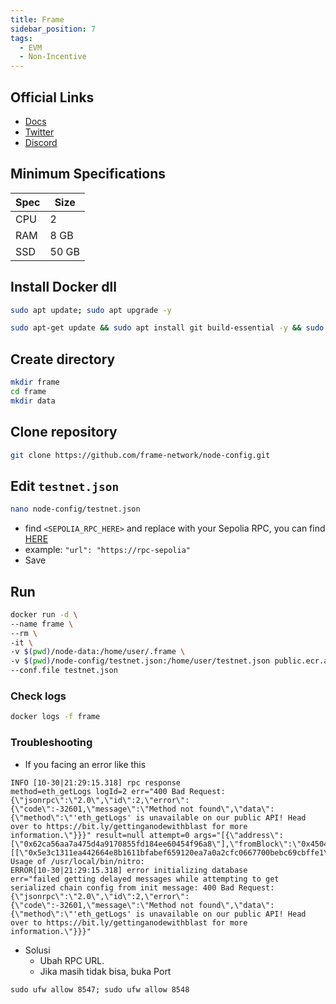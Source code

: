 ```yaml
---
title: Frame
sidebar_position: 7
tags:
  - EVM 
  - Non-Incentive
---
```


## Official Links

- [Docs](https://www.docs.frame.xyz/validator)
- [Twitter](https://x.com/frame_xyz)
- [Discord](https://discord.gg/framexyz)

## Minimum Specifications

| Spec | Size |
|----------|----------|
| CPU | 2 |
| RAM |  8 GB |
| SSD | 50 GB |

## Install Docker dll

```bash 
sudo apt update; sudo apt upgrade -y
```

```bash 
sudo apt-get update && sudo apt install git build-essential -y && sudo apt install apt-transport-https ca-certificates curl software-properties-common -y && curl -fsSL https://download.docker.com/linux/ubuntu/gpg | sudo apt-key add - && sudo add-apt-repository "deb [arch=amd64] https://download.docker.com/linux/ubuntu focal stable" && sudo apt-get install docker-ce docker-ce-cli containerd.io docker-compose-plugin -y
```

## Create directory

```bash
mkdir frame
cd frame
mkdir data
```

## Clone repository

```bash
git clone https://github.com/frame-network/node-config.git
```

## Edit `testnet.json`

```bash 
nano node-config/testnet.json
```

- find `<SEPOLIA_RPC_HERE>` and replace with your Sepolia RPC, you can find [HERE](https://chainlist.org/chain/11155111)
-  example: `"url": "https://rpc-sepolia"`
- Save

## Run

```bash
docker run -d \
--name frame \
--rm \
-it \
-v $(pwd)/node-data:/home/user/.frame \
-v $(pwd)/node-config/testnet.json:/home/user/testnet.json public.ecr.aws/o8e2k8j7/nitro-node:frame \
--conf.file testnet.json
```

### Check logs

```bash
docker logs -f frame
```

### Troubleshooting

- If you facing an error like this

```
INFO [10-30|21:29:15.318] rpc response                             method=eth_getLogs logId=2 err="400 Bad Request: {\"jsonrpc\":\"2.0\",\"id\":2,\"error\":{\"code\":-32601,\"message\":\"Method not found\",\"data\":{\"method\":\"'eth_getLogs' is unavailable on our public API! Head over to https://bit.ly/gettinganodewithblast for more information.\"}}}" result=null attempt=0 args="[{\"address\":[\"0x62ca56aa7a475d4a9170855fd184ee60454f96a8\"],\"fromBlock\":\"0x4504c7\",\"toBlock\":\"0x4504c7\",\"topics\":[[\"0x5e3c1311ea442664e8b1611bfabef659120ea7a0a2cfc0667700bebc69cbffe1\"]]}]"
Usage of /usr/local/bin/nitro:
ERROR[10-30|21:29:15.318] error initializing database              err="failed getting delayed messages while attempting to get serialized chain config from init message: 400 Bad Request: {\"jsonrpc\":\"2.0\",\"id\":2,\"error\":{\"code\":-32601,\"message\":\"Method not found\",\"data\":{\"method\":\"'eth_getLogs' is unavailable on our public API! Head over to https://bit.ly/gettinganodewithblast for more information.\"}}}"
```

- Solusi
    - Ubah RPC URL.
    - Jika masih tidak bisa, buka Port

```
sudo ufw allow 8547; sudo ufw allow 8548
```

